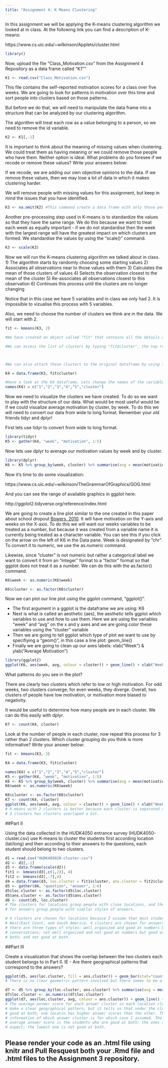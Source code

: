 ```yaml
---
title: "Assignment 4: K Means Clustering"
---
```


In this assignment we will be applying the K-means clustering algorithm we looked at in class. At the following link you can find a description of K-means:

https://www.cs.uic.edu/~wilkinson/Applets/cluster.html


```r
library()
```

Now, upload the file "Class_Motivation.csv" from the Assignment 4 Repository as a data frame called "K1""
```r

K1 <- read.csv("Class_Motivation.csv")

```

This file contains the self-reported motivation scores for a class over five weeks. We are going to look for patterns in motivation over this time and sort people into clusters based on those patterns.

But before we do that, we will need to manipulate the data frame into a structure that can be analyzed by our clustering algorithm.

The algorithm will treat each row as a value belonging to a person, so we need to remove the id variable.

```r

K2 <- K1[,-1]

```

It is important to think about the meaning of missing values when clustering. We could treat them as having meaning or we could remove those people who have them. Neither option is ideal. What problems do you foresee if we recode or remove these values? Write your answers below:

If we recode, we are adding our own objective opinions to the data. If we remove these values,
then we may lose a lot of data in which it makes clustering harder.


We will remove people with missing values for this assignment, but keep in mind the issues that you have identified.


```r

K3 <- na.omit(K2) #This command create a data frame with only those people with no missing values. It "omits" all rows with missing values, also known as a "listwise deletion". EG - It runs down the list deleting rows as it goes.

```

Another pre-processing step used in K-means is to standardize the values so that they have the same range. We do this because we want to treat each week as equally important - if we do not standardise then the week with the largest range will have the greatest impact on which clusters are formed. We standardise the values by using the "scale()" command.

```r

K3 <- scale(K3)

```


Now we will run the K-means clustering algorithm we talked about in class. 
1) The algorithm starts by randomly choosing some starting values 
2) Associates all observations near to those values with them
3) Calculates the mean of those clusters of values
4) Selects the observation closest to the mean of the cluster
5) Re-associates all observations closest to this observation
6) Continues this process until the clusters are no longer changing

Notice that in this case we have 5 variables and in class we only had 2. It is impossible to vizualise this process with 5 variables.

Also, we need to choose the number of clusters we think are in the data. We will start with 2.

```r

fit <- kmeans(K3, 2)

#We have created an object called "fit" that contains all the details of our clustering including which observations belong to each cluster.

#We can access the list of clusters by typing "fit$cluster", the top row corresponds to the original order the rows were in. Notice we have deleted some rows.



#We can also attach these clusters to the original dataframe by using the "data.frame" command to create a new data frame called K4.

K4 = data.frame(K3, fit$cluster)

#Have a look at the K4 dataframe. Lets change the names of the variables to make it more convenient with the names() command.
names(K4) = c("1","2","3","4","5","cluster")

```

Now we need to visualize the clusters we have created. To do so we want to play with the structure of our data. What would be most useful would be if we could visualize average motivation by cluster, by week. To do this we will need to convert our data from wide to long format. Remember your old friends tidyr and dplyr!

First lets use tidyr to convert from wide to long format.
```r
library(tidyr)
K5 <- gather(K4, "week", "motivation", 1:5)
```

Now lets use dplyr to average our motivation values by week and by cluster.

```r
library(dplyr)
K6 <- K5 %>% group_by(week, cluster) %>% summarise(avg = mean(motivation))

```

Now it's time to do some visualization: 

https://www.cs.uic.edu/~wilkinson/TheGrammarOfGraphics/GOG.html

And you can see the range of available graphics in ggplot here:

http://ggplot2.tidyverse.org/reference/index.html

We are going to create a line plot similar to the one created in this paper about school dropout [Bowers, 2010](http://pareonline.net/pdf/v15n7.pdf). It will have motivation on the Y-axis and weeks on the X-axis. To do this we will want our weeks variables to be treated as a number, but because it was created from a variable name it is currently being treated as a character variable. You can see this if you click on the arrow on the left of K6 in the Data pane. Week is designated by "chr". To convert it to numeric, we use the as.numeric command. 

Likewise, since "cluster" is not numeric but rather a categorical label we want to convert it from an "integer" format to a "factor" format so that ggplot does not treat it as a number. We can do this with the as.factor() command.

```r

K6$week <- as.numeric(K6$week)

K6$cluster <- as.factor(K6$cluster)

```

Now we can plot our line plot using the ggplot command, "ggplot()".

- The first argument in a ggplot is the dataframe we are using: K6
- Next is what is called an aesthetic (aes), the aesthetic tells ggplot which variables to use and how to use them. Here we are using the variables "week" and "avg" on the x and y axes and we are going color these variables using the "cluster" variable
- Then we are going to tell ggplot which type of plot we want to use by specifiying a "geom()", in this case a line plot: geom_line()
- Finally we are going to clean up our axes labels: xlab("Week") & ylab("Average Motivation")

```r
library(ggplot2)
ggplot(K6, aes(week, avg, colour = cluster)) + geom_line() + xlab("Week") + ylab("Average Motivation")

```

What patterns do you see in the plot?

There are clearly two clusters which refer to low or high motivation. For odd weeks, two clusters converge; for even weeks, they diverge. Overall, two clusters of people have low motivation, or motivation more biased to negativity.

It would be useful to determine how many people are in each cluster. We can do this easily with dplyr.

```r
K7 <- count(K4, cluster)
```

Look at the number of people in each cluster, now repeat this process for 3 rather than 2 clusters. Which cluster grouping do you think is more informative? Write your answer below:

```r
fit <- kmeans(K3, 3)

K4 = data.frame(K3, fit$cluster)

names(K4) = c("1","2","3","4","5","cluster")
K5 <- gather(K4, "week", "motivation", 1:5)
K6 <- K5 %>% group_by(week, cluster) %>% summarise(avg = mean(motivation))
K6$week <- as.numeric(K6$week)

K6$cluster <- as.factor(K6$cluster)
K7 <- count(K4, cluster)
ggplot(K6, aes(week, avg, colour = cluster)) + geom_line() + xlab("Week") + ylab("Average Motivation")
# K-means with 2 clusters is better because each cluster is separated clearly, but the one with
# 3 clusters has clusters overlaped a bit.
```

##Part II

Using the data collected in the HUDK4050 entrance survey (HUDK4050-cluster.csv) use K-means to cluster the students first according location (lat/long) and then according to their answers to the questions, each student should belong to two clusters.
```r
d1 = read.csv("HUDK405020-cluster.csv")
d2 <- d1[,-1]
d3 <- data.frame(scale(d2))
fit1 <- kmeans(d3[,c(1,2)], 4)
fit2 <- kmeans(d3[,-7],4)
d4 = data.frame(d3, loc.cluster = fit1$cluster, ans.cluster = fit2$cluster)
d5 <- gather(d4, "question", "answer", 1:6)
d5$loc.cluster <- as.factor(d5$loc.cluster)
d5$ans.cluster <- as.factor(d5$ans.cluster)
d6 <- count(d5, loc.cluster)
# The clusters for locations group people with close locations, and the clusters
# for answers group people with similar styles of answers.

# 4 clusters are chosen for locations because I assume that most students are from East Asia, 
# West/East Coast, and South America. 4 clusters are chosen for answers because I assume that 
# there are three types of styles: well organized and good at numbers but not good at 
# conversations; not well organized and not good at numbers but good at conversations; good at 
# both; and not good at both.
```

##Part III

Create a visualization that shows the overlap between the two clusters each student belongs to in Part II. IE - Are there geographical patterns that correspond to the answers? 

```r
ggplot(d5, aes(loc.cluster, fill = ans.cluster)) + geom_bar(stat="count",width=0.5,position='stack') + xlab("location") + ylab("answer")
# There is no clear geometric pattern involved but there seems to be a diversion between one location and the other two similar-style locations.
```
```r
d7 <- d5 %>% group_by(loc.cluster, ans.cluster) %>% summarise(avg = mean(answer))
d7$loc.cluster <- as.numeric(d7$loc.cluster)
ggplot(d7, aes(loc.cluster, avg, colour = ans.cluster)) + geom_line() + xlab("Location") + ylab("Average Answer Score")
# The average answer score for each answer cluster in each location cluster does not
# make a clear geographical pattern, but it tells us that under the cluster where students are not
# good at both, one locatin has higher answer scores than the other. This plot gives us the 
# information of which answer cluster is for which case I assumed. The cluster with highest
# average answer score is the students who are good at both; the ones around are is good at one 
# aspect; the lowest one is not good at both.
```


## Please render your code as an .html file using knitr and Pull Resquest both your .Rmd file and .html files to the Assignment 3 repository.

